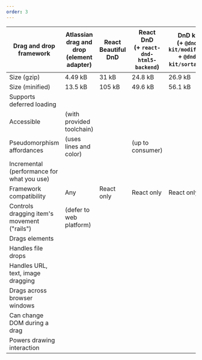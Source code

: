 ```yaml
---
order: 3
---
```



| Drag and drop framework                                       | Atlassian drag and drop<br/>(element adapter) | React Beautiful DnD             | React DnD<br/>(+ `react-dnd-html5-backend`) | DnD kit<br/>(+ `@dnd-kit/modifiers` + `@dnd-kit/sortable`) | Draggable (Shopify) |
| ---------------------------------------------------- | ----------------------------------------------- | --------------------------------- | --------------------------------------------------------- | ---------------------------------------------------------------------------- | -------------------- |
| Size (gzip)                                          | 4.49 kB                                       | 31 kB                           | 24.8 kB                           | 26.9 kB                                  | 11.8 kB            |
| Size (minified)                                      | 13.5 kB                                       | 105 kB                          | 49.6 kB                         | 56.1 kB                                    | 68.2kB             |
| Supports deferred loading                            | <CheckIcon />                                   | <CrossIcon/>                      | <CrossIcon/>                                              | <CrossIcon/>                                                                 | <CheckIcon/>         |
| Accessible                                           | <CheckIcon/> (with provided toolchain)          | <CheckIcon/>                      | <CrossIcon/>                                              | <CheckIcon/>                                                                 | <CrossIcon/>         |
| Pseudomorphism affordances                           | <CrossIcon/> (uses lines and color)             | <CheckIcon/>                      | <CrossIcon/> (up to consumer)                             | <CheckIcon/>                                                                 | <CheckIcon/>         |
| Incremental<br/>(performance for what you use)          | <CheckIcon/>                                    | <CrossIcon/>                      | <CrossIcon/>                                              | <CheckIcon/>                                                                 | <CheckIcon/>         |
| Framework compatibility                              | Any                                |  React only | React only                               | React only                                                  | Any      |
| Controls dragging item's movement<br/>("rails") | <CrossIcon/> (defer to web platform)            | <CheckIcon/>                      | <CheckIcon/>                                              | <CheckIcon/>                                                                 | <CheckIcon/>         |
| Drags elements                          | <CheckIcon/>                                    | <CheckIcon/>                      | <CheckIcon/>                                              | <CheckIcon/>                                                                 | <CheckIcon/>         |
| Handles file drops                      | <CheckIcon/>                                    | <CrossIcon/>                      | <CheckIcon/>                                              | <CrossIcon/>                                                                 | <CrossIcon/>         |
| Handles URL, text, image dragging       | <CheckIcon/>                                    | <CrossIcon/>                      | <CheckIcon/>                                              | <CrossIcon/>                                                                 | <CrossIcon/>         |
| Drags across browser windows            | <CheckIcon/>                                    | <CrossIcon/>                      | <CrossIcon/>                                              | <CrossIcon/>                                                                 | <CrossIcon/>         |
| Can change DOM during a drag               | <CheckIcon/>                                    | <CrossIcon/>                      | <QuestionIcon />                                          | <QuestionIcon />                                                             | <QuestionIcon />     |
| Powers drawing interaction                          | <CheckIcon/>                                    | <CrossIcon/>                      | <QuestionIcon />                                          | <QuestionIcon />                                                             | <QuestionIcon />     |
